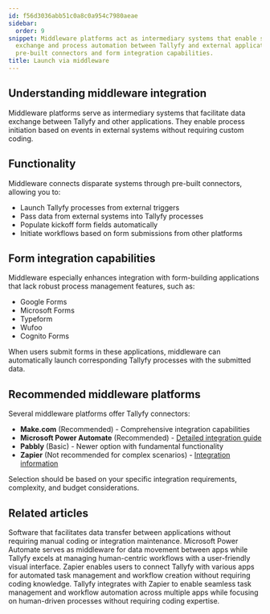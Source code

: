 ```yaml
---
id: f56d3036abb51c0a8c0a954c7980aeae
sidebar:
  order: 9
snippet: Middleware platforms act as intermediary systems that enable seamless data
  exchange and process automation between Tallyfy and external applications through
  pre-built connectors and form integration capabilities.
title: Launch via middleware
---
```


## Understanding middleware integration

Middleware platforms serve as intermediary systems that facilitate data exchange between Tallyfy and other applications. They enable process initiation based on events in external systems without requiring custom coding.

## Functionality

Middleware connects disparate systems through pre-built connectors, allowing you to:

* Launch Tallyfy processes from external triggers
* Pass data from external systems into Tallyfy processes
* Populate kickoff form fields automatically
* Initiate workflows based on form submissions from other platforms

## Form integration capabilities

Middleware especially enhances integration with form-building applications that lack robust process management features, such as:

* Google Forms
* Microsoft Forms
* Typeform
* Wufoo
* Cognito Forms

When users submit forms in these applications, middleware can automatically launch corresponding Tallyfy processes with the submitted data.

## Recommended middleware platforms

Several middleware platforms offer Tallyfy connectors:

* **Make.com** (Recommended) - Comprehensive integration capabilities
* **Microsoft Power Automate** (Recommended) - [Detailed integration guide](/products/pro/integrations/middleware/power-automate/)
* **Pabbly** (Basic) - Newer option with fundamental functionality
* **Zapier** (Not recommended for complex scenarios) - [Integration information](/products/pro/integrations/middleware/zapier/)

Selection should be based on your specific integration requirements, complexity, and budget considerations.


## Related articles
<CardGrid>
<LinkTitleCard header="<b>Integrations > Middleware</b>" href="/products/pro/integrations/middleware/" > Software that facilitates data transfer between applications without requiring manual coding or integration maintenance. </LinkTitleCard>
<LinkTitleCard header="<b>Middleware > Power Automate</b>" href="/products/pro/integrations/middleware/power-automate/" > Microsoft Power Automate serves as middleware for data movement between apps while Tallyfy excels at managing human-centric workflows with a user-friendly visual interface. </LinkTitleCard>
<LinkTitleCard header="<b>Middleware > Zapier</b>" href="/products/pro/integrations/middleware/zapier/" > Zapier enables users to connect Tallyfy with various apps for automated task management and workflow creation without requiring coding knowledge. </LinkTitleCard>
<LinkTitleCard header="<b>Zapier > Tallyfy & Zapier</b>" href="/products/pro/integrations/middleware/zapier/how-can-i-improve-task-management-with-tallyfy/" > Tallyfy integrates with Zapier to enable seamless task management and workflow automation across multiple apps while focusing on human-driven processes without requiring coding expertise. </LinkTitleCard>
</CardGrid>